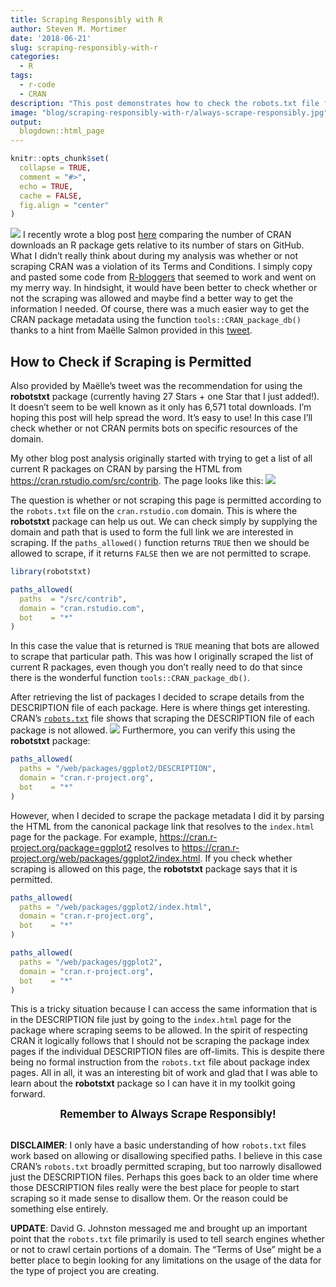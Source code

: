```yaml
---
title: Scraping Responsibly with R
author: Steven M. Mortimer
date: '2018-06-21'
slug: scraping-responsibly-with-r
categories:
  - R
tags:
  - r-code
  - CRAN
description: "This post demonstrates how to check the robots.txt file from R before scraping a website."
image: "blog/scraping-responsibly-with-r/always-scrape-responsibly.jpg"
output:
  blogdown::html_page
---
```


```r
knitr::opts_chunk$set(
  collapse = TRUE,
  comment = "#>",
  echo = TRUE,
  cache = FALSE,
  fig.align = "center"
)
```

![](/blog/scraping-responsibly-with-r/always-scrape-responsibly.jpg)
I recently wrote a blog post <a target="_blank" href="https://stevenmortimer.com/most-starred-r-packages-on-github/">here</a> 
comparing the number of CRAN downloads an R package gets relative to its number of 
stars on GitHub. What I didn't really think about during my analysis was whether or 
not scraping CRAN was a violation of its Terms and Conditions. I simply copy and 
pasted some code from <a target="_blank" href="https://www.r-bloggers.com/">R-bloggers</a> 
that seemed to work and went on my merry way. In hindsight, it would have been better 
to check whether or not the scraping was allowed and maybe find a better way to 
get the information I needed. Of course, there was a much easier way to get the 
CRAN package metadata using the function `tools::CRAN_package_db()` thanks to a hint 
from Maëlle Salmon provided in this <a target="_blank" href="https://twitter.com/ma_salmon/status/1009525735277678593">tweet</a>. 

## How to Check if Scraping is Permitted

Also provided by Maëlle's tweet was the recommendation for using the **robotstxt** package 
(currently having 27 Stars + one Star that I just added!). It doesn't seem to be 
well known as it only has 6,571 total downloads. I'm hoping this post will help spread 
the word. It's easy to use! In this case I'll check whether or not CRAN permits bots 
on specific resources of the domain.

My other blog post analysis originally started with trying to get a list of all current R packages 
on CRAN by parsing the HTML from <a target="_blank" href="https://cran.rstudio.com/src/contrib">https://cran.rstudio.com/src/contrib</a>. 
The page looks like this:
![](/blog/scraping-responsibly-with-r/cran-screenshot.png)

The question is whether or not scraping this page is permitted according to the `robots.txt` file 
on the `cran.rstudio.com` domain. This is where the **robotstxt** package can help 
us out. We can check simply by supplying the domain and path that is used to form 
the full link we are interested in scraping. If the `paths_allowed()` function 
returns `TRUE` then we should be allowed to scrape, if it returns `FALSE` then we 
are not permitted to scrape.

```r
library(robotstxt)

paths_allowed(
  paths  = "/src/contrib", 
  domain = "cran.rstudio.com", 
  bot    = "*"
)
```

In this case the value that is returned is `TRUE` meaning that bots are allowed to scrape that 
particular path. This was how I originally scraped the list of current R packages, even though 
you don't really need to do that since there is the wonderful function `tools::CRAN_package_db()`. 

After retrieving the list of packages I decided to scrape details from the DESCRIPTION 
file of each package. Here is where things get interesting. CRAN's <a target="_blank" 
href="http://cran.rstudio.com/robots.txt">`robots.txt`</a> file shows that scraping the 
DESCRIPTION file of each package is not allowed.
![](/blog/scraping-responsibly-with-r/robots-screenshot.png)
Furthermore, you can verify this using the **robotstxt** package:

```r
paths_allowed(
  paths = "/web/packages/ggplot2/DESCRIPTION",
  domain = "cran.r-project.org", 
  bot    = "*"
)
```

However, when I decided to scrape the package metadata I did it by parsing the HTML 
from the canonical package link that resolves to the `index.html` page for the package. For 
example, <a target="_blank" href="https://cran.r-project.org/package=ggplot2">https://cran.r-project.org/package=ggplot2</a> 
resolves to <a target="_blank" href="https://cran.r-project.org/web/packages/ggplot2/index.html">https://cran.r-project.org/web/packages/ggplot2/index.html</a>. If you check whether scraping is allowed on this page, the **robotstxt** package 
says that it is permitted.

```r
paths_allowed(
  paths = "/web/packages/ggplot2/index.html",
  domain = "cran.r-project.org", 
  bot    = "*"
)

paths_allowed(
  paths = "/web/packages/ggplot2",
  domain = "cran.r-project.org", 
  bot    = "*"
)
```

This is a tricky situation because I can access the same information that is in the 
DESCRIPTION file just by going to the `index.html` page for the package where scraping 
seems to be allowed. In the spirit of respecting CRAN it logically follows that I should 
not be scraping the package index pages if the individual DESCRIPTION files are off-limits. 
This is despite there being no formal instruction from the `robots.txt` file about package 
index pages. All in all, it was an interesting bit of work and glad that I was able 
to learn about the **robotstxt** package so I can have it in my toolkit going forward.

<div style="text-align:center;font-size:1.2em;"><b>Remember to Always Scrape Responsibly!</b></div>
<br>
**DISCLAIMER**: I only have a basic understanding of how `robots.txt` files work 
based on allowing or disallowing specified paths. I believe in this case CRAN's 
`robots.txt` broadly permitted scraping, but too narrowly disallowed just the DESCRIPTION 
files. Perhaps this goes back to an older time where those DESCRIPTION files really 
were the best place for people to start scraping so it made sense to disallow them. 
Or the reason could be something else entirely.

**UPDATE**: David G. Johnston messaged me and brought up an important point that 
the `robots.txt` file primarily is used to tell search engines whether or not 
to crawl certain portions of a domain. The "Terms of Use" might be a better place 
to begin looking for any limitations on the usage of the data for the type of project 
you are creating.
